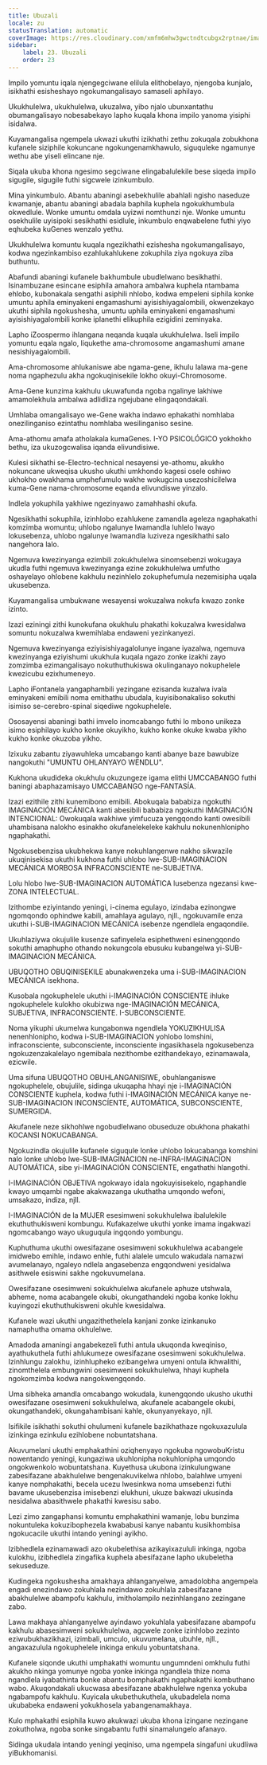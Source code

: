 ```yaml
---
title: Ubuzali
locale: zu
statusTranslation: automatic
coverImage: https://res.cloudinary.com/xmfm6mhw3gwctndtcubgx2rptnae/image/upload/v1740337243/small_cover_educacion_fundamental_a051170f1c.webp
sidebar:
    label: 23. Ubuzali
    order: 23
---
```

Impilo yomuntu iqala njengegciwane elilula elithobelayo, njengoba kunjalo, isikhathi esisheshayo ngokumangalisayo samaseli aphilayo.

Ukukhulelwa, ukukhulelwa, ukuzalwa, yibo njalo ubunxantathu obumangalisayo nobesabekayo lapho kuqala khona impilo yanoma yisiphi isidalwa.

Kuyamangalisa ngempela ukwazi ukuthi izikhathi zethu zokuqala zobukhona kufanele siziphile kokuncane ngokungenamkhawulo, siguquleke ngamunye wethu abe yiseli elincane nje.

Siqala ukuba khona ngesimo segciwane elingabalulekile bese siqeda impilo sigugile, sigugile futhi sigcwele izinkumbulo.

Mina yinkumbulo. Abantu abaningi asebekhulile abahlali ngisho naseduze kwamanje, abantu abaningi abadala baphila kuphela ngokukhumbula okwedlule. Wonke umuntu omdala uyizwi nomthunzi nje. Wonke umuntu osekhulile uyisipoki sesikhathi esidlule, inkumbulo enqwabelene futhi yiyo eqhubeka kuGenes wenzalo yethu.

Ukukhulelwa komuntu kuqala ngezikhathi ezishesha ngokumangalisayo, kodwa ngezinkambiso ezahlukahlukene zokuphila ziya ngokuya ziba buthuntu.

Abafundi abaningi kufanele bakhumbule ubudlelwano besikhathi. Isinambuzane esincane esiphila amahora ambalwa kuphela ntambama ehlobo, kubonakala sengathi asiphili nhlobo, kodwa empeleni siphila konke umuntu aphila eminyakeni engamashumi ayisishiyagalombili, okwenzekayo ukuthi siphila ngokushesha, umuntu uphila eminyakeni engamashumi ayisishiyagalombili konke iplanethi elikuphila ezigidini zeminyaka.

Lapho iZoospermo ihlangana neqanda kuqala ukukhulelwa. Iseli impilo yomuntu eqala ngalo, liqukethe ama-chromosome angamashumi amane nesishiyagalombili.

Ama-chromosome ahlukaniswe abe ngama-gene, ikhulu lalawa ma-gene noma ngaphezulu akha ngokuqinisekile lokho okuyi-Chromosome.

Ama-Gene kunzima kakhulu ukuwafunda ngoba ngalinye lakhiwe amamolekhula ambalwa adlidliza ngejubane elingaqondakali.

Umhlaba omangalisayo we-Gene wakha indawo ephakathi nomhlaba onezilinganiso ezintathu nomhlaba wesilinganiso sesine.

Ama-athomu amafa atholakala kumaGenes. I-YO PSICOLÓGICO yokhokho bethu, iza ukuzogcwalisa iqanda elivundisiwe.

Kulesi sikhathi se-Electro-technical nesayensi ye-athomu, akukho nokuncane ukweqisa ukusho ukuthi umkhondo kagesi osele oshiwo ukhokho owakhama umphefumulo wakhe wokugcina usezoshicilelwa kuma-Gene nama-chromosome eqanda elivundiswe yinzalo.

Indlela yokuphila yakhiwe ngezinyawo zamahhashi okufa.

Ngesikhathi sokuphila, izinhlobo ezahlukene zamandla ageleza ngaphakathi komzimba womuntu; uhlobo ngalunye lwamandla luhlelo lwayo lokusebenza, uhlobo ngalunye lwamandla luziveza ngesikhathi salo nangehora lalo.

Ngemuva kwezinyanga ezimbili zokukhulelwa sinomsebenzi wokugaya ukudla futhi ngemuva kwezinyanga ezine zokukhulelwa umfutho oshayelayo ohlobene kakhulu nezinhlelo zokuphefumula nezemisipha uqala ukusebenza.

Kuyamangalisa umbukwane wesayensi wokuzalwa nokufa kwazo zonke izinto.

Izazi eziningi zithi kunokufana okukhulu phakathi kokuzalwa kwesidalwa somuntu nokuzalwa kwemihlaba endaweni yezinkanyezi.

Ngemuva kwezinyanga eziyisishiyagalolunye ingane iyazalwa, ngemuva kwezinyanga eziyishumi ukukhula kuqala ngazo zonke izakhi zayo zomzimba ezimangalisayo nokuthuthukiswa okulinganayo nokuphelele kwezicubu ezixhumeneyo.

Lapho iFontanela yangaphambili yezingane ezisanda kuzalwa ivala eminyakeni emibili noma emithathu ubudala, kuyisibonakaliso sokuthi isimiso se-cerebro-spinal siqediwe ngokuphelele.

Ososayensi abaningi bathi imvelo inomcabango futhi lo mbono unikeza isimo esiphilayo kukho konke okuyikho, kukho konke okuke kwaba yikho kukho konke okuzoba yikho.

Izixuku zabantu ziyawuhleka umcabango kanti abanye baze bawubize nangokuthi "UMUNTU OHLANYAYO WENDLU".

Kukhona ukudideka okukhulu okuzungeze igama elithi UMCCABANGO futhi baningi abaphazamisayo UMCCABANGO nge-FANTASÍA.

Izazi ezithile zithi kunemibono emibili. Abokuqala bababiza ngokuthi IMAGINACIÓN MECÁNICA kanti abesibili bababiza ngokuthi IMAGINACIÓN INTENCIONAL: Owokuqala wakhiwe yimfucuza yengqondo kanti owesibili uhambisana nalokho esinakho okufanelekeleke kakhulu nokunenhlonipho ngaphakathi.

Ngokusebenzisa ukubhekwa kanye nokuhlangenwe nakho sikwazile ukuqinisekisa ukuthi kukhona futhi uhlobo lwe-SUB-IMAGINACION MECÁNICA MORBOSA INFRACONSCIENTE ne-SUBJETIVA.

Lolu hlobo lwe-SUB-IMAGINACION AUTOMÁTICA lusebenza ngezansi kwe-ZONA INTELECTUAL.

Izithombe eziyintando yeningi, i-cinema egulayo, izindaba ezinongwe ngomqondo ophindwe kabili, amahlaya agulayo, njll., ngokuvamile enza ukuthi i-SUB-IMAGINACION MECÁNICA isebenze ngendlela engaqondile.

Ukuhlaziywa okujulile kusenze safinyelela esiphethweni esinengqondo sokuthi amaphupho othando nokungcola ebusuku kubangelwa yi-SUB-IMAGINACION MECÁNICA.

UBUQOTHO OBUQINISEKILE abunakwenzeka uma i-SUB-IMAGINACION MECÁNICA isekhona.

Kusobala ngokuphelele ukuthi i-IMAGINACIÓN CONSCIENTE ihluke ngokuphelele kulokho okubizwa nge-IMAGINACIÓN MECÁNICA, SUBJETIVA, INFRACONSCIENTE. I-SUBCONSCIENTE.

Noma yikuphi ukumelwa kungabonwa ngendlela YOKUZIKHULISA nenenhlonipho, kodwa i-SUB-IMAGINACION yohlobo lomshini, infraconsciente, subconsciente, inconsciente ingasikhasela ngokusebenza ngokuzenzakalelayo ngemibala nezithombe ezithandekayo, ezinamawala, ezicwile.

Uma sifuna UBUQOTHO OBUHLANGANISIWE, obuhlanganiswe ngokuphelele, obujulile, sidinga ukuqapha hhayi nje i-IMAGINACIÓN CONSCIENTE kuphela, kodwa futhi i-IMAGINACIÓN MECÁNICA kanye ne-SUB-IMAGINACION INCONSCÍENTE, AUTOMÁTICA, SUBCONSCIENTE, SUMERGIDA.

Akufanele neze sikhohlwe ngobudlelwano obuseduze obukhona phakathi KOCANSI NOKUCABANGA.

Ngokuzindla okujulile kufanele siguqule lonke uhlobo lokucabanga komshini nalo lonke uhlobo lwe-SUB-IMAGINACION ne-INFRA-IMAGINACION AUTOMÁTICA, sibe yi-IMAGINACIÓN CONSCIENTE, engathathi hlangothi.

I-IMAGINACIÓN OBJETIVA ngokwayo idala ngokuyisisekelo, ngaphandle kwayo umqambi ngabe akakwazanga ukuthatha umqondo wefoni, umsakazo, indiza, njll.

I-IMAGINACIÓN de la MUJER esesimweni sokukhulelwa ibalulekile ekuthuthukisweni kombungu. Kufakazelwe ukuthi yonke imama ingakwazi ngomcabango wayo ukuguqula ingqondo yombungu.

Kuphuthuma ukuthi owesifazane osesimweni sokukhulelwa acabangele imidwebo emihle, indawo enhle, futhi alalele umculo wakudala namazwi avumelanayo, ngaleyo ndlela angasebenza engqondweni yesidalwa asithwele esiswini sakhe ngokuvumelana.

Owesifazane osesimweni sokukhulelwa akufanele aphuze utshwala, abheme, noma acabangele okubi, okungathandeki ngoba konke lokhu kuyingozi ekuthuthukisweni okuhle kwesidalwa.

Kufanele wazi ukuthi ungazithethelela kanjani zonke izinkanuko namaphutha omama okhulelwe.

Amadoda amaningi angabekezeli futhi antula ukuqonda kweqiniso, ayathukuthela futhi ahlukumeze owesifazane osesimweni sokukhulelwa. Izinhlungu zalokhu, izinhlupheko ezibangelwa umyeni ontula ikhwalithi, zinomthelela embungwini osesimweni sokukhulelwa, hhayi kuphela ngokomzimba kodwa nangokwengqondo.

Uma sibheka amandla omcabango wokudala, kunengqondo ukusho ukuthi owesifazane osesimweni sokukhulelwa, akufanele acabangele okubi, okungathandeki, okungahambisani kahle, okunyanyekayo, njll.

Isifikile isikhathi sokuthi ohulumeni kufanele bazikhathaze ngokuxazulula izinkinga ezinkulu ezihlobene nobuntatshana.

Akuvumelani ukuthi emphakathini oziqhenyayo ngokuba ngowobuKristu nowentando yeningi, kungaziwa ukuhlonipha nokuhlonipha umqondo ongokwenkolo wobuntatshana. Kuyethusa ukubona izinkulungwane zabesifazane abakhulelwe bengenakuvikelwa nhlobo, balahlwe umyeni kanye nomphakathi, becela ucezu lwesinkwa noma umsebenzi futhi bavame ukusebenzisa imisebenzi elukhuni, ukuze bakwazi ukusinda nesidalwa abasithwele phakathi kwesisu sabo.

Lezi zimo zangaphansi komuntu emphakathini wamanje, lobu bunzima nokuntuleka kokuzibophezela kwababusi kanye nabantu kusikhombisa ngokucacile ukuthi intando yeningi ayikho.

Izibhedlela ezinamawadi azo okubelethisa azikayixazululi inkinga, ngoba kulokhu, izibhedlela zingafika kuphela abesifazane lapho ukubeletha sekuseduze.

Kudingeka ngokushesha amakhaya ahlanganyelwe, amadolobha angempela engadi enezindawo zokuhlala nezindawo zokuhlala zabesifazane abakhulelwe abampofu kakhulu, imitholampilo nezinhlangano zezingane zabo.

Lawa makhaya ahlanganyelwe ayindawo yokuhlala yabesifazane abampofu kakhulu abasesimweni sokukhulelwa, agcwele zonke izinhlobo zezinto eziwubukhazikhazi, izimbali, umculo, ukuvumelana, ubuhle, njll., angaxazulula ngokuphelele inkinga enkulu yobuntatshana.

Kufanele siqonde ukuthi umphakathi womuntu ungumndeni omkhulu futhi akukho nkinga yomunye ngoba yonke inkinga ngandlela thize noma ngandlela iyabathinta bonke abantu bomphakathi ngaphakathi kombuthano wabo. Akuqondakali ukucwasa abesifazane abakhulelwe ngenxa yokuba ngabampofu kakhulu. Kuyicala ukubethukuthela, ukubadelela noma ukubabeka endaweni yokukhosela yabangenamakhaya.

Kulo mphakathi esiphila kuwo akukwazi ukuba khona izingane nezingane zokutholwa, ngoba sonke singabantu futhi sinamalungelo afanayo.

Sidinga ukudala intando yeningi yeqiniso, uma ngempela singafuni ukudliwa yiBukhomanisi.


